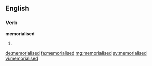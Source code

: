 ==English==

===Verb===
'''memorialised'''

# {{past of|memorialise}}

[[de:memorialised]]
[[fa:memorialised]]
[[mg:memorialised]]
[[sv:memorialised]]
[[vi:memorialised]]